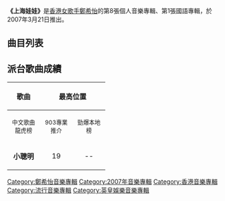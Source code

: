 {{Album infobox | <!-- See Wikipedia:WikiProject_Albums -->
| Name        = 上海娃娃
| Type        = 專輯
| Artist      = [[鄭希怡|鄭希怡]]
| Cover       = 
| Released    = 2007年3月21日
| Recorded    = 2006年－2007年
| Genre       = [[國語流行音樂|國語流行音樂]]
| Length      = 35:54
| Label       = [[音樂家唱片|音樂家唱片]]
| Last album  = [[七連滋養|七連滋養]]<br>（2006年）
| This album  = '''上海娃娃'''<br>（2007年）
| Next album  = [[Super_Model|Super Model]]<br>（2008年）
}}

'''《上海娃娃》'''是[[香港|香港]][[女歌手|女歌手]][[鄭希怡|鄭希怡]]的第8張個人音樂專輯、第1張國語專輯，於2007年3月21日推出。

== 曲目列表 ==
{{Tracklist
| collapsed = 
| headline = CD
| font_size = 
| total_length = 35:54

| extra_column =

| title1 = 限量愛情
| music1 = [[劉祖德|劉祖德]]
| lyrics1 = [[姚謙|姚謙]]
| arranger1 = 劉祖德
| producer1 = [[舒文_(音樂人)|舒文]]
| longnote1 = 《相對濕度》國語版
| length1 = 3:57

| title2 = Pom Pom Girl
| music2 = [[Kriss_&_Ivar|Kriss & Ivar]]
| lyrics2 = [[于光中|-{于}-光中]]
| arranger2 = 舒文
| producer2 = 舒文
| longnote2 = 
| length2 = 3:18

| title3 = 空城記
| music3 = 周初晨
| lyrics3 = 姚謙
| arranger3 = 周初晨<br>[[彭海桐|彭海桐]]
| producer3 = 舒文
| longnote3 = 《有心人》國語版
| length3 = 3:12

| title4 = 小聰明
| music4 = [[深白色|深白色]]
| lyrics4 = 深白色
| arranger4 = 舒文
| producer4 = 舒文
| longnote4 = 第一主打
| length4 = 3:27

| title5 = 想
| music5 = [[王雙駿|王雙駿]]
| lyrics5 = [[馬驍|馬驍]]
| arranger5 = 王雙駿
| producer5 = 王雙駿
| longnote5 = 《想》國語版
| length5 = 3:30

| title6 = 所謂愛
| music6 = [[Emily_Philips|Emily Philips]]<br>[[Anthony_Whiting|Anthony Whiting]]<br>王雙駿
| lyrics6 = [[林夕|林夕]]
| arranger6 = 王雙駿
| producer6 = 王雙駿
| longnote6 = 《花多眼亂》國語版
| length6 = 3:17

| title7 = 飛到西班牙
| music7 = [[Eric_Kwok|Eric Kwok]]
| lyrics7 = [[崔恕|崔恕]]
| arranger7 = Eric Kwok
| producer7 = [[梁錫池|梁錫池]]
| longnote7 = 《阿拉伯市場》國語版
| length7 = 3:06

| title8 = 當玫瑰遇上真愛
| music8 = [[陳浩賢|陳浩賢]]
| lyrics8 = 姚謙
| arranger8 = [[褚鎮東|褚鎮東]]
| producer8 = 梁錫池
| longnote8 = 《當玫瑰遇上真愛》國語版
| length8 = 3:50

| title9 = 上海娃娃
| music9 = [[Jasmine_Baird|Jasmine Baird]]<br>[[Alex_James|Alex James]]
| lyrics9 = [[蔡一智|蔡一智]]<br>（Rap詞：[[鄭希怡|鄭希怡]]）
| arranger9 = [[譚國政|譚國政]]
| producer9 = 蔡一智
| longnote9 = 	改編自Monrose的《Butt Butt》<br>粵語版本為《Up and Down》
| length9 = 3:13

| title10 = 少了一個人在
| music10 = [[王蓉|王蓉]]
| lyrics10 = [[馬智勇|馬智勇]]
| arranger10 = [[李凱|李凱]]
| producer10 = [[李漢穎|李漢穎]]
| note10 = [[李凱年|李凱年]]合唱
| longnote10 = 
| length10 = 4:59
}}

== 派台歌曲成績 ==
{| class="wikitable"
|- bgcolor="#CCCCCC"
!align="center" rowspan="2" | 歌曲
!align="center" colspan="4" | 最高位置
!align="center" rowspan="2" | 歌曲奬項
|- bgcolor="#FFFFFF"
! width="60"|<small>中文歌曲龍虎榜</small>
! width="60"|<small>903專業推介</small>
! width="60"|<small>勁爆本地榜</small>
! width="60"|<small>勁歌金榜</small>
|-
| align="center"|'''小聰明''' || align="center"| 19 || align="center"| -- || align="center"| -- || align="center"| -- || 新城國語力頒獎禮2007 - 新城國語力國語歌曲獎<br>9+2音樂先鋒榜 歌曲獎
|}

[[Category:鄭希怡音樂專輯|Category:鄭希怡音樂專輯]]
[[Category:2007年音樂專輯|Category:2007年音樂專輯]]
[[Category:香港音樂專輯|Category:香港音樂專輯]]
[[Category:流行音樂專輯|Category:流行音樂專輯]]
[[Category:英皇娛樂音樂專輯|Category:英皇娛樂音樂專輯]]